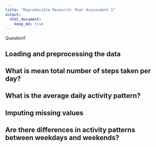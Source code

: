 ```yaml
---
title: "Reproducible Research: Peer Assessment 1"
output: 
  html_document:
    keep_md: true
---
```


Question1

## Loading and preprocessing the data



## What is mean total number of steps taken per day?



## What is the average daily activity pattern?



## Imputing missing values



## Are there differences in activity patterns between weekdays and weekends?
